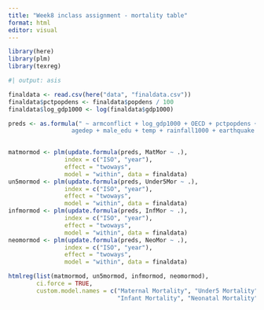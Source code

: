 ```yaml
---
title: "Week8 inclass assignment - mortality table"
format: html
editor: visual
---
```


```r
library(here)
library(plm)
library(texreg)

```

```r
#| output: asis

finaldata <- read.csv(here("data", "finaldata.csv"))
finaldata$pctpopdens <- finaldata$popdens / 100
finaldata$log_gdp1000 <- log(finaldata$gdp1000)

preds <- as.formula(" ~ armconflict + log_gdp1000 + OECD + pctpopdens + urban + 
                  agedep + male_edu + temp + rainfall1000 + earthquake + drought") 
                 

matmormod <- plm(update.formula(preds, MatMor ~ .), 
                index = c("ISO", "year"),
                effect = "twoways",
                model = "within", data = finaldata)
un5mormod <- plm(update.formula(preds, Under5Mor ~ .), 
                index = c("ISO", "year"),
                effect = "twoways",
                model = "within", data = finaldata)
infmormod <- plm(update.formula(preds, InfMor ~ .), 
                index = c("ISO", "year"),
                effect = "twoways",
                model = "within", data = finaldata)
neomormod <- plm(update.formula(preds, NeoMor ~ .), 
                index = c("ISO", "year"),
                effect = "twoways",
                model = "within", data = finaldata)

htmlreg(list(matmormod, un5mormod, infmormod, neomormod),
        ci.force = TRUE,
        custom.model.names = c("Maternal Mortality", "Under5 Mortality", 
                               "Infant Mortality", "Neonatal Mortality"))
```








